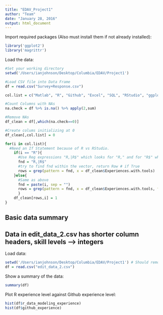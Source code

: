 ```yaml
---
title: "EDAV_Project1"
author: "Team"
date: "January 28, 2016"
output: html_document
---
```


Import required packages
(Also must install them if not already installed):
```r
library('ggplot2')
library('magrittr')
```

Load the data:
```r
#Set your working directory
setwd('/Users/ianjohnson/Desktop/Columbia/EDAV/Project1')

#Load CSV file into Data Frame
df = read.csv("Survey+Response.csv")

col.list = c("Matlab", "R", "Github", "Excel", "SQL", "RStudio", "ggplot2", "shell (terminal / command line)", "C/C++", "Python", "Stata", "LaTeX", "XML", "Web: html css js", "google drive (formerly docs)", "Sweave/knitr","dropbox", "SPSS", "regular expressions (grep)", "lattice" )

#Count Columns with NAs
na.check = df %>% is.na() %>% apply(2,sum)

#Remove NAs
df_clean = df[,which(na.check==0)]

#Create colums initializing at 0
df_clean[,col.list] = 0

for(i in col.list){
  #Need an If Statement because of R vs RStudio. 
    if(i == "R"){ 
      #Use Reg expressions "R,|R$" which looks for "R," and for "R$" which means there is nothing after R (line 87 caused this issue)
      fnd = "R,|R$"
      #try to find fnd within the vector, return Row # if True
      rows = grep(pattern = fnd, x = df_clean$Experiences.with.tools)
    }else{
      #Same as above
      fnd = paste(i, sep = "")
      rows = grep(pattern = fnd, x = df_clean$Experiences.with.tools, fixed = TRUE)
      }
    df_clean[rows,i] = 1
}
```






## Basic data summary
## Data in edit_data_2.csv has shorter column headers, skill levels --> integers
Load data:
```r
setwd('/Users/ianjohnson/Desktop/Columbia/EDAV/Project1') # Should remove?
df = read.csv("edit_data_2.csv")
```
Show a summary of the data:
```r
summary(df)
```
Plot R experience level against Github experience level:
```r
hist(df$r_data_modeling_experience)
hist(df$github_experience)
```

